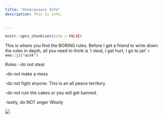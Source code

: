 ```yaml
---
title: "Unnecassary Info"
description: This is info.
  

---
```


```r
knitr::opts_chunk$set(echo = FALSE)
```
This is where you find the BORING rules. Before I get a friend to write down the rules in depth, all you need to think is 'I steal, I get hurt, I go to jail' `r emo::ji("wink")` 

Rules:
-do not steal

-do not make a mess

-do not fight anyone. This is an all peace territory

-do not ruin the cakes or you will get banned.

-lastly, do NOT anger Wisely

![](Images/Smileyface.jpg)
